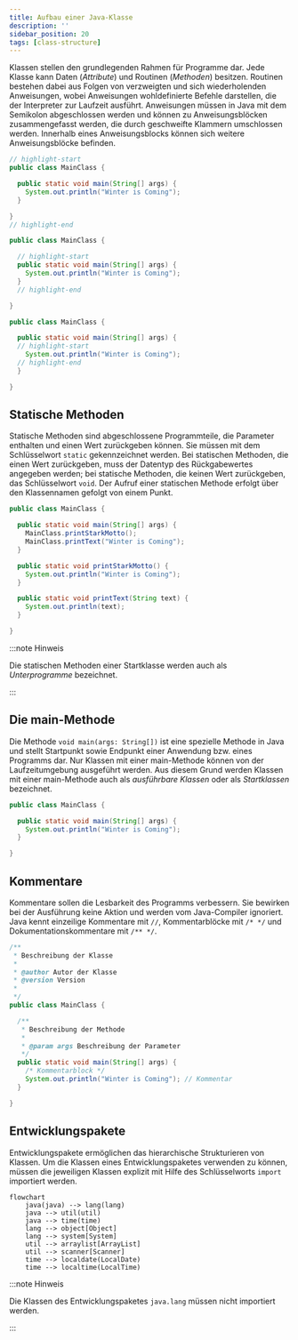 ```yaml
---
title: Aufbau einer Java-Klasse
description: ''
sidebar_position: 20
tags: [class-structure]
---
```



Klassen stellen den grundlegenden Rahmen für Programme dar. Jede Klasse kann
Daten (_Attribute_) und Routinen (_Methoden_) besitzen. Routinen bestehen dabei
aus Folgen von verzweigten und sich wiederholenden Anweisungen, wobei
Anweisungen wohldefinierte Befehle darstellen, die der Interpreter zur Laufzeit
ausführt. Anweisungen müssen in Java mit dem Semikolon abgeschlossen werden und
können zu Anweisungsblöcken zusammengefasst werden, die durch geschweifte
Klammern umschlossen werden. Innerhalb eines Anweisungsblocks können sich
weitere Anweisungsblöcke befinden.

<Tabs>
  <TabItem value="a" label="Klasse" default>

```java title="MainClass.java" showLineNumbers
// highlight-start
public class MainClass {

  public static void main(String[] args) {
    System.out.println("Winter is Coming");
  }

}
// highlight-end
```

  </TabItem>
  <TabItem value="b" label="Methode">

```java title="MainClass.java" showLineNumbers
public class MainClass {

  // highlight-start
  public static void main(String[] args) {
    System.out.println("Winter is Coming");
  }
  // highlight-end

}
```

  </TabItem>
  <TabItem value="c" label="Anweisung">

```java title="MainClass.java" showLineNumbers
public class MainClass {

  public static void main(String[] args) {
  // highlight-start
    System.out.println("Winter is Coming");
  // highlight-end
  }

}
```

  </TabItem>
</Tabs>

## Statische Methoden

Statische Methoden sind abgeschlossene Programmteile, die Parameter enthalten
und einen Wert zurückgeben können. Sie müssen mit dem Schlüsselwort `static`
gekennzeichnet werden. Bei statischen Methoden, die einen Wert zurückgeben, muss
der Datentyp des Rückgabewertes angegeben werden; bei statische Methoden, die
keinen Wert zurückgeben, das Schlüsselwort `void`. Der Aufruf einer statischen
Methode erfolgt über den Klassennamen gefolgt von einem Punkt.

```java title="MainClass.java" showLineNumbers
public class MainClass {

  public static void main(String[] args) {
    MainClass.printStarkMotto();
    MainClass.printText("Winter is Coming");
  }

  public static void printStarkMotto() {
    System.out.println("Winter is Coming");
  }

  public static void printText(String text) {
    System.out.println(text);
  }

}
```

:::note Hinweis

Die statischen Methoden einer Startklasse werden auch als _Unterprogramme_
bezeichnet.

:::

## Die main-Methode

Die Methode `void main(args: String[])` ist eine spezielle Methode in Java und
stellt Startpunkt sowie Endpunkt einer Anwendung bzw. eines Programms dar. Nur
Klassen mit einer main-Methode können von der Laufzeitumgebung ausgeführt
werden. Aus diesem Grund werden Klassen mit einer main-Methode auch als
_ausführbare Klassen_ oder als _Startklassen_ bezeichnet.

```java title="MainClass.java" showLineNumbers
public class MainClass {

  public static void main(String[] args) {
    System.out.println("Winter is Coming");
  }

}
```

## Kommentare

Kommentare sollen die Lesbarkeit des Programms verbessern. Sie bewirken bei der
Ausführung keine Aktion und werden vom Java-Compiler ignoriert. Java kennt
einzeilige Kommentare mit `//`, Kommentarblöcke mit `/* */` und
Dokumentationskommentare mit `/** */`.

```java title="MainClass.java" showLineNumbers
/**
 * Beschreibung der Klasse
 *
 * @author Autor der Klasse
 * @version Version
 *
 */
public class MainClass {

  /**
   * Beschreibung der Methode
   *
   * @param args Beschreibung der Parameter
   */
  public static void main(String[] args) {
    /* Kommentarblock */
    System.out.println("Winter is Coming"); // Kommentar
  }

}
```

## Entwicklungspakete

Entwicklungspakete ermöglichen das hierarchische Strukturieren von Klassen. Um
die Klassen eines Entwicklungspaketes verwenden zu können, müssen die jeweiligen
Klassen explizit mit Hilfe des Schlüsselworts `import` importiert werden.

```mermaid
flowchart
    java(java) --> lang(lang)
    java --> util(util)
    java --> time(time)
    lang --> object[Object]
    lang --> system[System]
    util --> arraylist[ArrayList]
    util --> scanner[Scanner]
    time --> localdate(LocalDate)
    time --> localtime(LocalTime)
```

:::note Hinweis

Die Klassen des Entwicklungspaketes `java.lang` müssen nicht importiert werden.

:::
